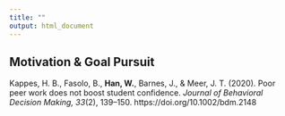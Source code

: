 ```yaml
---
title: ""
output: html_document
---
```


<link rel="stylesheet" href="styles.css" type="text/css">

## Motivation & Goal Pursuit

<div class="a"> Kappes, H. B., Fasolo, B., **Han, W.**, Barnes, J., & Meer, J. T. (2020). Poor peer work does not boost student confidence. *Journal of Behavioral Decision Making, 33*(2), 139–150. https://doi.org/10.1002/bdm.2148 </div>
